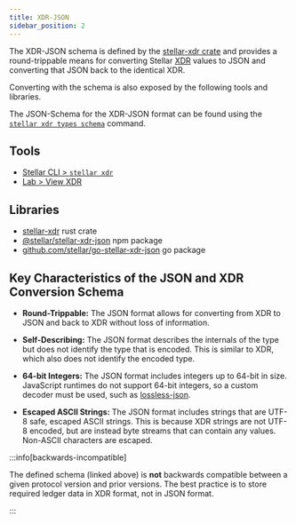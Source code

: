 ```yaml
---
title: XDR-JSON
sidebar_position: 2
---
```



The XDR-JSON schema is defined by the [stellar-xdr crate](https://docs.rs/stellar-xdr) and provides a round-trippable means for converting Stellar [XDR] values to JSON and converting that JSON back to the identical XDR.

Converting with the schema is also exposed by the following tools and libraries.

The JSON-Schema for the XDR-JSON format can be found using the [`stellar xdr types schema`] command.

## Tools

- [Stellar CLI > `stellar xdr`](../../../tools/cli/stellar-cli.mdx#stellar-xdr)
- [Lab > View XDR](../../../tools/lab.mdx)

## Libraries

- [stellar-xdr](https://docs.rs/stellar-xdr) rust crate
- [@stellar/stellar-xdr-json](https://www.npmjs.com/package/@stellar/stellar-xdr-json) npm package
- [github.com/stellar/go-stellar-xdr-json](https://github.com/stellar/go-stellar-xdr-json) go package

## Key Characteristics of the JSON and XDR Conversion Schema

- **Round-Trippable:** The JSON format allows for converting from XDR to JSON and back to XDR without loss of information.

- **Self-Describing:** The JSON format describes the internals of the type but does not identify the type that is encoded. This is similar to XDR, which also does not identify the encoded type.

- **64-bit Integers:** The JSON format includes integers up to 64-bit in size. JavaScript runtimes do not support 64-bit integers, so a custom decoder must be used, such as [lossless-json](https://www.npmjs.com/package/lossless-json).

- **Escaped ASCII Strings:** The JSON format includes strings that are UTF-8 safe, escaped ASCII strings. This is because XDR strings are not UTF-8 encoded, but are instead byte streams that can contain any values. Non-ASCII characters are escaped.

:::info[backwards-incompatible]

The defined schema (linked above) is **not** backwards compatible between a given protocol version and prior versions. The best practice is to store required ledger data in XDR format, not in JSON format.

:::

[XDR]: xdr
[`stellar xdr types schema`]: ../../../tools/cli/stellar-cli.mdx#stellar-xdr-types-schema
